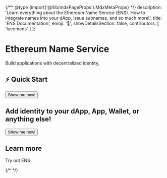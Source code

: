 {/** @type {import('@/lib/mdxPageProps').MdxMetaProps} */}
    description: 'Learn everything about the Ethereum Name Service (ENS). How to integrate names into your dApp, issue subnames, and so much more!',
    title: 'ENS Documentation',
    emoji: '👋', 
    showDetailsSection: false,
    contributors: [
        'lucemans'
    ]
};

<h1>Ethereum Name Service</h1>

<p>Build applications with decentralized identity,</p>

<div className="flex gap-x-3">
    <div className="border p-4 rounded-lg border-gray-500 bg-gradient-to-r from-gray-500/20 to-gray-500/5 not-prose">
        <h2 className="font-bold text-lg text-gray-900">⚡ Quick Start</h2>
        <Button>Show me how!</Button>
    </div>
    <div className="grow border p-4 rounded-lg border-ens bg-gradient-to-r from-ens-500/20 to-ens-500/5 not-prose">
        <h2 className="font-bold text-lg text-blue-900">
            Add identity to your dApp, App, Wallet, or anything else!
        </h2>
        <Button variant="filled">Show me how!</Button>
    </div>
</div>

<h2>Learn more</h2>
<p>Try out ENS</p>

{/* <VideoComponent src="https://v3x.space/ens-docs/intro5" /> */}

<div className="grid grid-cols-2 gap-x-3 gap-y-3">
<QuickBannerLink
    title="I'm building a dApp"
    description="Learn how to integrate ENS into your dApp"
    href="/web"
    image="/content/home/grid_link_1.png"
/>

<QuickBannerLink
    title="I'm here to learn about resolution"
    description="Learn how ENS works under the hood, register, renew, resolvers, registries, and much more!"
    href="/resolution"
    image="/content/home/grid_link_2.png"
/>

<QuickBannerLink
    title="I'm looking for the DAO Governance Docs"
    description="Everything about the ENS DAO you find here!"
    href="/dao"
    image="/content/home/grid_link_3.png"
/>

<QuickBannerLink
    title="I'm not a developer how did I get here?"
    description="The support knowledgebase is a wondeful resource for any questions you might have!"
    href="https://support.ens.domains/"
    image="/content/home/grid_link_4.png"
/>
</div>
